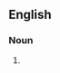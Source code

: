 {{also|airtankers}}

==English==

===Noun===
{{head|en|noun form|head=[[air]] [[tanker]]s}}
# {{plural of|en|air tanker}}